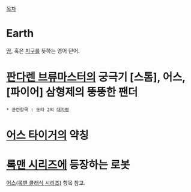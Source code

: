 [[목차]]

= Earth =
[[땅]], 혹은 [[지구]]를 뜻하는 영어 단어.
 
= [[판다렌 브류마스터]]의 궁극기 [스톰], 어스, [파이어] 삼형제의 뚱뚱한 팬더 =
 * 관련항목 : 도타 2의 [[대지령]]

= [[어스 타이거]]의 약칭 =

= [[록맨 시리즈]]에 등장하는 로봇 =
[[어스(록맨 클래식 시리즈)]] 항목 참고. 
